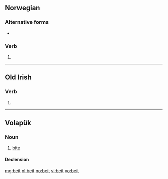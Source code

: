 ==Norwegian==

===Alternative forms===
* {{l|no|bet}}

===Verb===
{{infl|no|verb form}}

# {{form of|past tense|bite|lang=no}}

----
==Old Irish==
===Verb===
{{infl|sga|verb form}}

# {{conjugation of|attá|at·tá|3|p|pres|sub|absolute|lang=sga}}

----

==Volapük==

===Noun===
{{vo-noun}}

# [[bite]]

====Declension====
{{vo-decl-noun}}

[[mg:beit]]
[[nl:beit]]
[[no:beit]]
[[vi:beit]]
[[vo:beit]]
